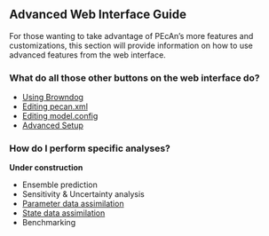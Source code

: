 ## Advanced Web Interface Guide

For those wanting to take advantage of PEcAn's more  features and customizations, this section will provide information on how to use advanced features from the web interface.

### What do all those other buttons on the web interface do?

* [Using Browndog](using_browndog.md)
* [Editing pecan.xml](PEcAn-Configuration.md)
* [Editing model.config](editing_model_config.md)
* [Advanced Setup](advanced_setup.md)

### How do I perform specific analyses?

**Under construction**

* Ensemble prediction
* Sensitivity & Uncertainty analysis
* [Parameter data assimilation](pda.documentation.md)
* [State data assimilation](sda.documentation.md)
* Benchmarking


